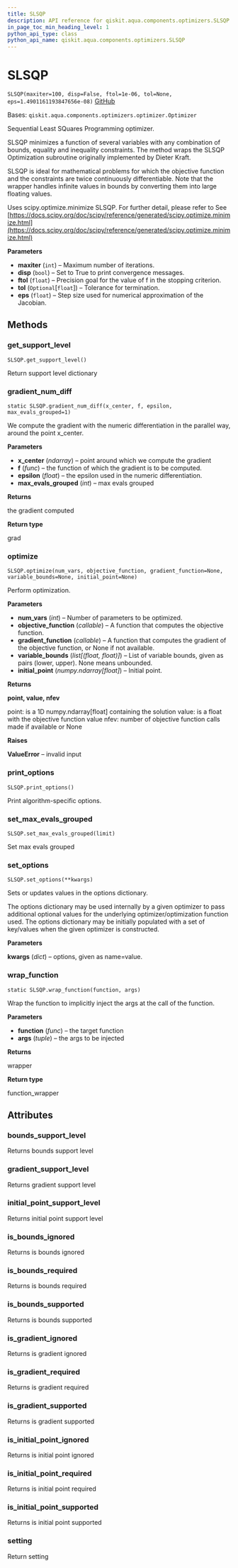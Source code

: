 ```yaml
---
title: SLSQP
description: API reference for qiskit.aqua.components.optimizers.SLSQP
in_page_toc_min_heading_level: 1
python_api_type: class
python_api_name: qiskit.aqua.components.optimizers.SLSQP
---
```


# SLSQP

<span id="qiskit.aqua.components.optimizers.SLSQP" />

`SLSQP(maxiter=100, disp=False, ftol=1e-06, tol=None, eps=1.4901161193847656e-08)` [GitHub](https://github.com/qiskit-community/qiskit-aqua/tree/stable/0.9/qiskit/aqua/components/optimizers/slsqp.py "view source code")

Bases: `qiskit.aqua.components.optimizers.optimizer.Optimizer`

Sequential Least SQuares Programming optimizer.

SLSQP minimizes a function of several variables with any combination of bounds, equality and inequality constraints. The method wraps the SLSQP Optimization subroutine originally implemented by Dieter Kraft.

SLSQP is ideal for mathematical problems for which the objective function and the constraints are twice continuously differentiable. Note that the wrapper handles infinite values in bounds by converting them into large floating values.

Uses scipy.optimize.minimize SLSQP. For further detail, please refer to See [https://docs.scipy.org/doc/scipy/reference/generated/scipy.optimize.minimize.html](https://docs.scipy.org/doc/scipy/reference/generated/scipy.optimize.minimize.html)

**Parameters**

*   **maxiter** (`int`) – Maximum number of iterations.
*   **disp** (`bool`) – Set to True to print convergence messages.
*   **ftol** (`float`) – Precision goal for the value of f in the stopping criterion.
*   **tol** (`Optional`\[`float`]) – Tolerance for termination.
*   **eps** (`float`) – Step size used for numerical approximation of the Jacobian.

## Methods

### get\_support\_level

<span id="qiskit.aqua.components.optimizers.SLSQP.get_support_level" />

`SLSQP.get_support_level()`

Return support level dictionary

### gradient\_num\_diff

<span id="qiskit.aqua.components.optimizers.SLSQP.gradient_num_diff" />

`static SLSQP.gradient_num_diff(x_center, f, epsilon, max_evals_grouped=1)`

We compute the gradient with the numeric differentiation in the parallel way, around the point x\_center.

**Parameters**

*   **x\_center** (*ndarray*) – point around which we compute the gradient
*   **f** (*func*) – the function of which the gradient is to be computed.
*   **epsilon** (*float*) – the epsilon used in the numeric differentiation.
*   **max\_evals\_grouped** (*int*) – max evals grouped

**Returns**

the gradient computed

**Return type**

grad

### optimize

<span id="qiskit.aqua.components.optimizers.SLSQP.optimize" />

`SLSQP.optimize(num_vars, objective_function, gradient_function=None, variable_bounds=None, initial_point=None)`

Perform optimization.

**Parameters**

*   **num\_vars** (*int*) – Number of parameters to be optimized.
*   **objective\_function** (*callable*) – A function that computes the objective function.
*   **gradient\_function** (*callable*) – A function that computes the gradient of the objective function, or None if not available.
*   **variable\_bounds** (*list\[(float, float)]*) – List of variable bounds, given as pairs (lower, upper). None means unbounded.
*   **initial\_point** (*numpy.ndarray\[float]*) – Initial point.

**Returns**

**point, value, nfev**

point: is a 1D numpy.ndarray\[float] containing the solution value: is a float with the objective function value nfev: number of objective function calls made if available or None

**Raises**

**ValueError** – invalid input

### print\_options

<span id="qiskit.aqua.components.optimizers.SLSQP.print_options" />

`SLSQP.print_options()`

Print algorithm-specific options.

### set\_max\_evals\_grouped

<span id="qiskit.aqua.components.optimizers.SLSQP.set_max_evals_grouped" />

`SLSQP.set_max_evals_grouped(limit)`

Set max evals grouped

### set\_options

<span id="qiskit.aqua.components.optimizers.SLSQP.set_options" />

`SLSQP.set_options(**kwargs)`

Sets or updates values in the options dictionary.

The options dictionary may be used internally by a given optimizer to pass additional optional values for the underlying optimizer/optimization function used. The options dictionary may be initially populated with a set of key/values when the given optimizer is constructed.

**Parameters**

**kwargs** (*dict*) – options, given as name=value.

### wrap\_function

<span id="qiskit.aqua.components.optimizers.SLSQP.wrap_function" />

`static SLSQP.wrap_function(function, args)`

Wrap the function to implicitly inject the args at the call of the function.

**Parameters**

*   **function** (*func*) – the target function
*   **args** (*tuple*) – the args to be injected

**Returns**

wrapper

**Return type**

function\_wrapper

## Attributes

<span id="qiskit.aqua.components.optimizers.SLSQP.bounds_support_level" />

### bounds\_support\_level

Returns bounds support level

<span id="qiskit.aqua.components.optimizers.SLSQP.gradient_support_level" />

### gradient\_support\_level

Returns gradient support level

<span id="qiskit.aqua.components.optimizers.SLSQP.initial_point_support_level" />

### initial\_point\_support\_level

Returns initial point support level

<span id="qiskit.aqua.components.optimizers.SLSQP.is_bounds_ignored" />

### is\_bounds\_ignored

Returns is bounds ignored

<span id="qiskit.aqua.components.optimizers.SLSQP.is_bounds_required" />

### is\_bounds\_required

Returns is bounds required

<span id="qiskit.aqua.components.optimizers.SLSQP.is_bounds_supported" />

### is\_bounds\_supported

Returns is bounds supported

<span id="qiskit.aqua.components.optimizers.SLSQP.is_gradient_ignored" />

### is\_gradient\_ignored

Returns is gradient ignored

<span id="qiskit.aqua.components.optimizers.SLSQP.is_gradient_required" />

### is\_gradient\_required

Returns is gradient required

<span id="qiskit.aqua.components.optimizers.SLSQP.is_gradient_supported" />

### is\_gradient\_supported

Returns is gradient supported

<span id="qiskit.aqua.components.optimizers.SLSQP.is_initial_point_ignored" />

### is\_initial\_point\_ignored

Returns is initial point ignored

<span id="qiskit.aqua.components.optimizers.SLSQP.is_initial_point_required" />

### is\_initial\_point\_required

Returns is initial point required

<span id="qiskit.aqua.components.optimizers.SLSQP.is_initial_point_supported" />

### is\_initial\_point\_supported

Returns is initial point supported

<span id="qiskit.aqua.components.optimizers.SLSQP.setting" />

### setting

Return setting

